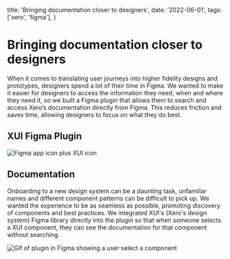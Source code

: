   title: 'Bringing documentation closer to designers',
  date: '2022-06-01',
  tags: ['xero', 'figma'],
}


# Bringing documentation closer to designers

When it comes to translating user journeys into higher fidelity designs and prototypes, designers spend a lot of their time in Figma. We wanted to make it easier for designers to access the information they need, when and where they need it, so we built a Figma plugin that allows them to search and access Xero’s documentation directly from Figma. This reduces friction and saves time, allowing designers to focus on what they do best.

## XUI Figma Plugin

<Image src={images.figmaXui} alt="Figma app icon plus XUI icon" />

## Documentation

Onboarding to a new design system can be a daunting task, unfamiliar names and different component patterns can be difficult to pick up. We wanted the experience to be as seamless as possible, promoting discovery of components and best practices.
We integrated XUI's (Xero's design system) Figma library directly into the plugin so that when someone selects a XUI component, they can see the documentation for that component without searching.

<Image
  src={images.docsGif}
  alt="Gif of plugin in Figma showing a user select a component"
/>
